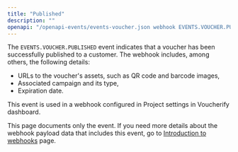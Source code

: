```yaml
---
title: "Published"
description: ""
openapi: "/openapi-events/events-voucher.json webhook EVENTS.VOUCHER.PUBLISHED"
---
```


The `EVENTS.VOUCHER.PUBLISHED` event indicates that a voucher has been successfully published to a customer. The webhook includes, among others, the following details:
- URLs to the voucher's assets, such as QR code and barcode images,
- Associated campaign and its type,
- Expiration date.

This event is used in a webhook configured in Project settings in Voucherify dashboard.

<Note>This page documents only the event. If you need more details about the webhook payload data that includes this event, go to [Introduction to webhooks](/api-reference/introduction-to-webhooks "Introduction to webhooks v2024-01-01") page.</Note>